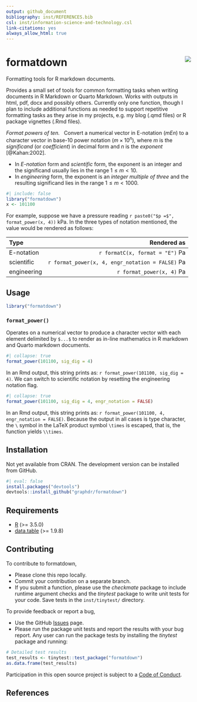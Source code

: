 ```yaml
---
output: github_document
bibliography: inst/REFERENCES.bib
csl: inst/information-science-and-technology.csl
link-citations: yes
always_allow_html: true
---
```


<!-- Edit README.Rmd (not README.md) -->


# formatdown  <img src="man/figures/logo.png" align="right">

Formatting tools for R markdown documents. 

Provides a small set of tools for common formatting tasks when writing documents in R Markdown or Quarto Markdown. Works with outputs in html, pdf, docx and possibly others. Currently only one function, though I plan to include additional functions as needed to support repetitive formatting tasks as they arise in my projects, e.g. my blog (.qmd files) or R package vignettes (.Rmd files). 

*Format powers of ten.* &nbsp; Convert a numerical vector in E-notation (*mEn*) to a character vector in base-10 power notation $(m \times 10^n)$, where $m$ is the *significand* (or *coefficient*) in decimal form and $n$ is the *exponent* [@Kahan:2002]. 

- In *E-notation* form and  *scientific* form, the exponent is an integer and the significand usually lies in the range $1 \leq m < 10$. 
- In *engineering* form, the exponent is an *integer multiple of three* and  the resulting significand lies in the range $1 \leq m < 1000$.


```r
#| include: false
library("formatdown")
x <- 101100
```

For example, suppose we have a pressure reading `r paste0("$p =$", format_power(x, 4))` kPa. In the three types of notation mentioned, the value would be rendered as follows: 

| Type        | Rendered as                                     | 
|:------------|------------------------------------------------:|
| E-notation  | `r formatC(x, format = "E")` Pa                 |
| scientific  | `r format_power(x, 4, engr_notation = FALSE)` Pa|
| engineering | `r format_power(x, 4)` Pa                       |







## Usage

```r
library("formatdown")
```


### `format_power()`

Operates on a numerical vector to produce a character vector with each element delimited by `$...$` to render as in-line mathematics in R markdown and Quarto markdown documents. 

```r
#| collapse: true
format_power(101100, sig_dig = 4)
```

In an Rmd output, this string prints as: `r format_power(101100, sig_dig = 4)`. We can switch to scientific notation by resetting the engineering notation flag.

```r
#| collapse: true
format_power(101100, sig_dig = 4, engr_notation = FALSE)
```

In an Rmd output, this string prints as: `r format_power(101100, 4, engr_notation = FALSE)`. Because the output in all cases is type character, the `\` symbol in the LaTeX product symbol `\times` is escaped, that is, the function yields `\\times`. 







## Installation

Not yet available from CRAN.  The development version can be installed from GitHub.   

```r
#| eval: false
install.packages("devtools")
devtools::install_github("graphdr/formatdown")
```







## Requirements

- <a href="https://www.r-project.org/" target="_blank">R</a> (\>= 3.5.0)
- <a href="https://rdatatable.gitlab.io/data.table/"
  target="_blank">data.table</a> (\>= 1.9.8)  







## Contributing

To contribute to formatdown,

- Please clone this repo locally.  
- Commit your contribution on a separate branch.
- If you submit a function, please use the *checkmate* package to
  include runtime argument checks and the *tinytest* package to write
  unit tests for your code. Save tests in the `inst/tinytest/`
  directory.

To provide feedback or report a bug,

- Use the GitHub <a href="https://github.com/graphdr/formatdown/issues">
    Issues</a> page.
- Please run the package unit tests and report the results with your bug
  report. Any user can run the package tests by installing the
  *tinytest* package and running:

``` r
# Detailed test results
test_results <- tinytest::test_package("formatdown")
as.data.frame(test_results)
```

Participation in this open source project is subject to a [Code of
Conduct](CONDUCT.html).





## References
